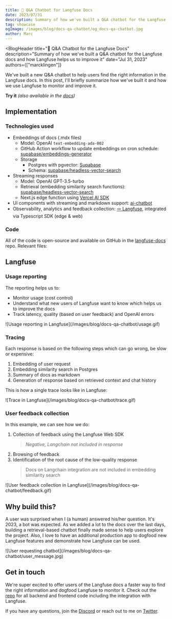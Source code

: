 ```yaml
---
title: 🤖 Q&A Chatbot for Langfuse Docs
date: 2023/07/31
description: Summary of how we've built a Q&A chatbot for the Langfuse docs and how Langfuse helps us to improve it.
tag: showcase
ogImage: /images/blog/docs-qa-chatbot/og_docs-qa-chatbot.jpg
author: Marc
---
```



<BlogHeader
  title="🤖 Q&A Chatbot for the Langfuse Docs"
  description="Summary of how we've built a Q&A chatbot for the Langfuse docs and how Langfuse helps us to improve it"
  date="Jul 31, 2023"
  authors={["marcklingen"]}
></BlogHeader>

We've built a new Q&A chatbot to help users find the right information in the Langfuse docs. In this post, I'll briefly summarize how we've built it and how we use Langfuse to monitor and improve it.

**Try it** _(also available in the [docs](/docs/qa-chatbot))_


<div className="p-3 rounded-lg mt-2 bg-gradient-to-tr from-green-300 via-blue-500 to-purple-600">
  <Chat className="h-96 my-0 bg-slate-950" />
</div>

## Implementation

### Technologies used

- Embeddings of docs (.mdx files)
  - Model: OpenAI `text-embedding-ada-002`
  - GitHub Action workflow to update embeddings on cron schedule: [supabase/embeddings-generator](https://github.com/supabase/embeddings-generator)
  - Storage
    - Postgres with pgvector: [Supabase](https://supabase.com)
    - Schema: [supabase/headless-vector-search](https://github.com/supabase/headless-vector-search)
- Streaming responses
  - Model: OpenAI GPT-3.5-turbo
  - Retrieval (embedding similarity search functions): [supabase/headless-vector-search](https://github.com/supabase/headless-vector-search)
  - Next.js edge function using [Vercel AI SDK](https://github.com/vercel-labs/ai)
- UI components with streaming and markdown support: [ai-chatbot](https://github.com/vercel-labs/ai-chatbot)
- Observability, analytics and feedback collection: [🪢 Langfuse](https://langfuse.com), integrated via Typescript SDK (edge & web)

### Code

All of the code is open-source and available on GitHub in the [langfuse-docs](https://github.com/langfuse/langfuse-docs) repo. Relevant files:


<FileTree>
  <FileTree.Folder name="langfuse-docs" defaultOpen>
    <FileTree.Folder name=".github" defaultOpen>
      <FileTree.Folder name="workflows" defaultOpen>
        <FileTree.File name="generate_embeddings.yml" />
      </FileTree.Folder>
    </FileTree.Folder>
    <FileTree.Folder name="components" defaultOpen>
      <FileTree.Folder name="qaChatbot" defaultOpen>
        <FileTree.Folder name="hooks" defaultOpen />
        <FileTree.Folder name="supabase" defaultOpen />
        <FileTree.Folder name="ui" defaultOpen />
        <FileTree.File name="index.tsx" />
      </FileTree.Folder>
    </FileTree.Folder>
    <FileTree.Folder name="pages" defaultOpen>
      <FileTree.Folder name="api" defaultOpen>
        <FileTree.File name="qa-chatbot.ts" />
      </FileTree.Folder>
      <FileTree.Folder name="docs" defaultOpen>
        <FileTree.File name="qa-chatbot.mdx" />
      </FileTree.Folder>
    </FileTree.Folder>
  </FileTree.Folder>
</FileTree>

## Langfuse

### Usage reporting

The reporting helps us to:

- Monitor usage (cost control)
- Understand what new users of Langfuse want to know which helps us to improve the docs
- Track latency, quality (based on user feedback) and OpenAI errors

<div className="max-w-2xl overflow-hidden mt-5 rounded-xl shadow-lg ring-1 ring-slate-700">
  ![Usage reporting in Langfuse](/images/blog/docs-qa-chatbot/usage.gif)
</div>

### Tracing

Each response is based on the following steps which can go wrong, be slow or expensive:

1. Embedding of user request
2. Embedding similarity search in Postgres
3. Summary of docs as markdown
4. Generation of response based on retrieved context and chat history

This is how a single trace looks like in Langfuse:

<div className="max-w-2xl overflow-hidden mt-2 rounded-xl shadow-lg ring-1 ring-slate-700">
  ![Trace in Langfuse](/images/blog/docs-qa-chatbot/trace.gif)
</div>

### User feedback collection

In this example, we can see how we do:

1. Collection of feedback using the Langfuse Web SDK
   > _Negative, Langchain not included in response_
2. Browsing of feedback
3. Identification of the root cause of the low-quality response
   > Docs on Langchain integration are not included in embedding similarity search

<div className="max-w-2xl overflow-hidden mt-10 rounded-xl shadow-lg ring-1 ring-slate-700">
  ![User feedback collection in
  Langfuse](/images/blog/docs-qa-chatbot/feedback.gif)
</div>

## Why build this?

A user was surprised when I (a human) answered his/her question. It's 2023, a bot was expected. As we added a lot to the docs over the last days, building a retrieval-based chatbot finally made sense to help users explore the project. Also, I love to have an additional production app to dogfood new Langfuse features and demonstrate how Langfuse can be used.

<div className="max-w-2xl overflow-hidden mt-10 rounded-xl shadow-lg ring-1 ring-slate-700">
  ![User requesting chatbot](/images/blog/docs-qa-chatbot/user_message.jpg)
</div>

## Get in touch

We're super excited to offer users of the Langfuse docs a faster way to find the right information and dogfood Langfuse to monitor it. Check out the [repo](https://github.com/langfuse/langfuse-docs) for all backend and frontend code including the integration with Langfuse.

If you have any questions, join the [Discord](https://discord.gg/7NXusRtqYU) or reach out to me on [Twitter](https://twitter.com/marcklingen).
